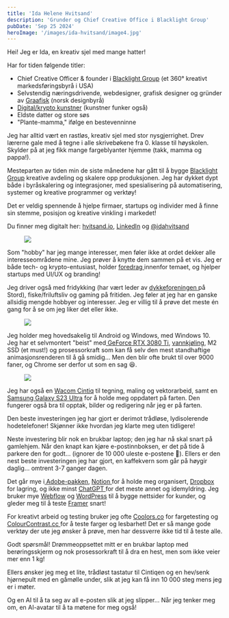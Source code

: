 ```yaml
---
title: 'Ida Helene Hvitsand'
description: 'Grunder og Chief Creative Office i Blacklight Group'
pubDate: 'Sep 25 2024'
heroImage: '/images/ida-hvitsand/image4.jpg'
---
```







<Question1/>

Hei! Jeg er Ida, en kreativ sjel med mange hatter!

Har for tiden følgende titler:



* Chief Creative Officer & founder i [Blacklight Group](https://blacklightgrp.com/) (et 360° kreativt markedsføringsbyrå i USA)
* Selvstendig næringsdrivende, webdesigner, grafisk designer og gründer av [Graafisk](https://graafisk.no) (norsk designbyrå)
* [Digital/krypto kunstner](https://twitter.com/TisarDesign) (kunstner funker også)
* Eldste datter og store søs
* "Plante-mamma," ifølge en bestevenninne

Jeg har alltid vært en rastløs, kreativ sjel med stor nysgjerrighet. Drev lærerne gale med å tegne i alle skrivebøkene fra 0. klasse til høyskolen. Skylder på at jeg fikk mange fargeblyanter hjemme (takk, mamma og pappa!).

Mesteparten av tiden min de siste månedene har gått til å bygge [Blacklight Group](https://blacklightgrp.com/) kreative avdeling og skalere opp produksjonen. Jeg har dykket dypt både i byråskalering og integrasjoner, med spesialisering på automatisering, systemer og kreative programmer og verktøy!

Det er veldig spennende å hjelpe firmaer, startups og individer med å finne sin stemme, posisjon og kreative vinkling i markedet!

Du finner meg digitalt her: [hvitsand.io](https://hvitsand.io), [LinkedIn](https://www.linkedin.com/in/ida-hvitsand/) og [@idahvitsand](https://www.instagram.com/idahvitsand/)



<figure>
    <img src='/images/ida-hvitsand/image2.jpg'/>
</figure>


Som "hobby" har jeg mange interesser, men føler ikke at ordet dekker alle interesseområdene mine. Jeg prøver å knytte dem sammen på et vis. Jeg er både tech- og krypto-entusiast, holder [foredrag ](https://www.linkedin.com/posts/ida-hvitsand_i-had-an-amazing-experience-presentating-activity-7158876900696764416-DOS0)innenfor temaet, og hjelper startups med UI/UX og branding!

Jeg driver også med fridykking (har vært leder av [dykkeforeningen ](https://stordundervannsklubb.com/)på Stord), fiske/friluftsliv og gaming på fritiden. Jeg føler at jeg har en ganske allsidig mengde hobbyer og interesser. Jeg er villig til å prøve det meste én gang for å se om jeg liker det eller ikke.



<figure>
    <img src='/images/ida-hvitsand/image1.jpg'/>

</figure>




<Question2/>

Jeg holder meg hovedsakelig til Android og Windows, med Windows 10. Jeg har et selvmontert "beist" med[ GeForce RTX 3080 Ti](https://www.nvidia.com/nb-no/geforce/graphics-cards/30-series/rtx-3080-3080ti/), [vannkjøling](https://nzxt.com/product/kraken-z63), M2 SSD (et must!) og prosessorkraft som kan få selv den mest standhaftige animasjonsrenderen til å gå smidig... Men den blir ofte brukt til over 9000 faner, og Chrome ser derfor ut som en sag 😆.

<figure>
    <img src='/images/ida-hvitsand/image3.png'/>
</figure>

Jeg har også en [Wacom Cintiq](https://www.wacom.com/en-de/products/cintiq-27-qhd) til tegning, maling og vektorarbeid, samt en [Samsung Galaxy S23 Ultra](https://www.samsung.com/us/smartphones/galaxy-s23-ultra/) for å holde meg oppdatert på farten. Den fungerer også bra til opptak, bilder og redigering når jeg er på farten.

Den beste investeringen jeg har gjort er derimot trådløse, lydisolerende hodetelefoner! Skjønner ikke hvordan jeg klarte meg uten tidligere!

Neste investering blir nok en brukbar laptop; den jeg har nå skal snart på gamlehjem. Når den knapt kan kjøre e-postinnboksen, er det på tide å parkere den for godt… (ignorer de 10 000 uleste e-postene 🥴). Ellers er den nest beste investeringen jeg har gjort, en kaffekvern som går på høygir daglig... omtrent 3-7 ganger dagen.



<Question3/>

Det går mye i[ Adobe-pakken](https://adobe.com), [Notion ](https://www.notion.so/)for å holde meg organisert, [Dropbox ](https://www.dropbox.com/)for lagring, og ikke minst [ChatGPT ](https://openai.com/chatgpt/)for det meste annet og idemyldring. Jeg bruker mye [Webflow](https://webflow.com/) og [WordPress](https://wordpress.org) til å bygge nettsider for kunder, og gleder meg til å teste [Framer](https://www.framer.com/) snart!

For kreativt arbeid og testing bruker jeg ofte [Coolors.co](https://Coolors.co) for fargetesting og [ColourContrast.cc ](https://ColourContrast.cc)for å teste farger og lesbarhet! Det er så mange gode verktøy der ute jeg ønsker å prøve, men har dessverre ikke tid til å teste alle.



<Question4/>


Godt spørsmål! Drømmeoppsettet mitt er en brukbar laptop med berøringsskjerm og nok prosessorkraft til å dra en hest, men som ikke veier mer enn 1 kg!

Ellers ønsker jeg meg et lite, trådløst tastatur til Cintiqen og en hev/senk hjørnepult med en gåmølle under, slik at jeg kan få inn 10 000 steg mens jeg er i møter.

Og en AI til å ta seg av all e-posten slik at jeg slipper... Når jeg tenker meg om, en AI-avatar til å ta møtene for meg også!